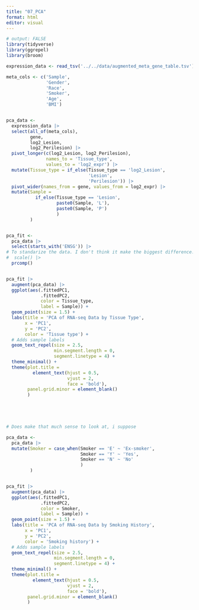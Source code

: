 ```yaml
---
title: "07_PCA"
format: html
editor: visual
---
```


```r
# output: FALSE
library(tidyverse)
library(ggrepel)
library(broom)
```

```r
expression_data <- read_tsv('../../data/augmented_meta_gene_table.tsv')
```

```r
meta_cols <- c('Sample',
               'Gender',
               'Race',
               'Smoker',
               'Age',
               'BMI')


pca_data <- 
  expression_data |> 
  select(all_of(meta_cols), 
         gene,
         log2_Lesion, 
         log2_Perilesion) |> 
  pivot_longer(c(log2_Lesion, log2_Perilesion),
               names_to = 'Tissue_type',
               values_to = 'log2_expr') |> 
  mutate(Tissue_type = if_else(Tissue_type == 'log2_Lesion', 
                               'Lesion', 
                               'Perilesion')) |> 
  pivot_wider(names_from = gene, values_from = log2_expr) |> 
  mutate(Sample = 
           if_else(Tissue_type == 'Lesion', 
                   paste0(Sample, 'L'),
                   paste0(Sample, 'P')
                   )
         )


pca_fit <- 
  pca_data |> 
  select(starts_with('ENSG')) |> 
# To standarize the data. I don't think it make the biggest difference. Also, i guess, it would 
#  scale() |> 
  prcomp()


pca_fit |> 
  augment(pca_data) |> 
  ggplot(aes(.fittedPC1, 
             .fittedPC2, 
             color = Tissue_type,
             label = Sample)) + 
  geom_point(size = 1.5) +
  labs(title = 'PCA of RNA-seq Data by Tissue Type',
       x = 'PC1',
       y = 'PC2',
       color = 'Tissue type') +
  # Adds sample labels
  geom_text_repel(size = 2.5,
                  min.segment.length = 0,
                  segment.linetype = 4) + 
  theme_minimal() +
  theme(plot.title = 
          element_text(hjust = 0.5,
                       vjust = 2,
                       face = 'bold'),
        panel.grid.minor = element_blank()
        ) 



  
```

```r

# Does make that much sense to look at, i suppose

pca_data <- 
  pca_data |> 
  mutate(Smoker = case_when(Smoker == 'E' ~ 'Ex-smoker',
                            Smoker == 'Y' ~ 'Yes',
                            Smoker == 'N' ~ 'No'
                            )
         )


pca_fit |> 
  augment(pca_data) |> 
  ggplot(aes(.fittedPC1, 
             .fittedPC2, 
             color = Smoker,
             label = Sample)) + 
  geom_point(size = 1.5) +
  labs(title = 'PCA of RNA-seq Data by Smoking History',
       x = 'PC1',
       y = 'PC2',
       color = 'Smoking history') +
  # Adds sample labels
  geom_text_repel(size = 2.5,
                  min.segment.length = 0,
                  segment.linetype = 4) + 
  theme_minimal() +
  theme(plot.title = 
          element_text(hjust = 0.5,
                       vjust = 2,
                       face = 'bold'),
        panel.grid.minor = element_blank()
        )



```
